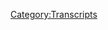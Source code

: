 {{Transcript
    | title         = [[No One Is Mad At The Crew]]
    | caption       = [https://knowledgefight.libsyn.com/no-one-is-mad-at-the-crew Listen to this episode on Libsyn]
    | episodeNumber = [[No One Is Mad At The Crew|S010]]
    | length        = 00:21:03
}}

{{MessageBox
    | header     = Warning: Bot Generated Content
    | text       = This transcript was automatically generated by transcription software and likely contains many mistakes and misattributions. Please check the audio for definitive quotes, attribution, and context.
    | image      = N3yvass4myg91.webp
    | imagewidth = 50px
    | id         = warning
}}

{{TranscriptBlock
    | name      = Unknown Speaker
    | timestamp = 00:00:00.000
    | text      = N-N-N-N-N-N-N-Knowledge Fight
}}

{{TranscriptBlock
    | name      = Unknown Speaker
    | timestamp = 00:00:12.880
    | text      = Dan and Jordan, I am sweating.
}}

{{TranscriptBlock
    | name      = Unknown Speaker
    | timestamp = 00:00:19.600
    | text      = Knowledgefight.com, it's time to pray.
}}

{{TranscriptBlock
    | name      = Unknown Speaker
    | timestamp = 00:00:21.399
    | text      = I have great respect for knowledgefight, knowledgefight.
}}

{{TranscriptBlock
    | name      = Unknown Speaker
    | timestamp = 00:00:25.160
    | text      = I'm sick of them posing as if they're the good guys, saying we are the bad guys.
}}

{{TranscriptBlock
    | name      = Unknown Speaker
    | timestamp = 00:00:29.320
    | text      = Knowledgefight.
}}

{{TranscriptBlock
    | name      = Unknown Speaker
    | timestamp = 00:00:30.320
    | text      = Dan and Jordan, knowledgefight.
}}

{{TranscriptBlock
    | name      = Unknown Speaker
    | timestamp = 00:00:31.320
    | text      = Riddle her, riddle her, riddle her.
}}

{{TranscriptBlock
    | name      = Unknown Speaker
    | timestamp = 00:00:33.119
    | text      = Need, need, need money.
}}

{{TranscriptBlock
    | name      = Unknown Speaker
    | timestamp = 00:00:35.119
    | text      = Riddle her, riddle her, riddle her.
}}

{{TranscriptBlock
    | name      = Unknown Speaker
    | timestamp = 00:00:39.119
    | text      = Andy and Shandless, Andy and Shandless.
}}

{{TranscriptBlock
    | name      = Unknown Speaker
    | timestamp = 00:00:42.820
    | text      = Stop it.
}}

{{TranscriptBlock
    | name      = Unknown Speaker
    | timestamp = 00:00:44.060
    | text      = Andy and Shandless.
}}

{{TranscriptBlock
    | name      = Unknown Speaker
    | timestamp = 00:00:45.759
    | text      = It's time to pray.
}}

{{TranscriptBlock
    | name      = Unknown Speaker
    | timestamp = 00:00:47.100
    | text      = Andy and Shandless, you're on the air.
}}

{{TranscriptBlock
    | name      = Unknown Speaker
    | timestamp = 00:00:48.079
    | text      = Thanks for holding.
}}

{{TranscriptBlock
    | name      = Unknown Speaker
    | timestamp = 00:00:49.079
    | text      = Hello Alex, I'm a first time caller.
}}

{{TranscriptBlock
    | name      = Unknown Speaker
    | timestamp = 00:00:50.079
    | text      = I'm a huge fan.
}}

{{TranscriptBlock
    | name      = Unknown Speaker
    | timestamp = 00:00:51.079
    | text      = I love your world.
}}

{{TranscriptBlock
    | name      = Unknown Speaker
    | timestamp = 00:00:52.280
    | text      = Knowledgefight.
}}

{{TranscriptBlock
    | name      = Unknown Speaker
    | timestamp = 00:00:53.280
    | text      = N-N-N-N-N-Knowledge Fight.com.
}}

{{TranscriptBlock
    | name      = Unknown Speaker
    | timestamp = 00:00:54.280
    | text      = Knowledgefight.com, I love you.
}}

{{TranscriptBlock
    | name      = Unknown Speaker
    | timestamp = 00:00:59.479
    | text      = Hey, everybody.
}}

{{TranscriptBlock
    | name      = Unknown Speaker
    | timestamp = 00:01:00.200
    | text      = Welcome back to a little intercontinental sneaky,
}}

{{TranscriptBlock
    | name      = Unknown Speaker
    | timestamp = 00:01:06.239
    | text      = sneakiest snakes of all, perhaps.
}}

{{TranscriptBlock
    | name      = Unknown Speaker
    | timestamp = 00:01:09.680
    | text      = I forgot how to say snake in French.
}}

{{TranscriptBlock
    | name      = Unknown Speaker
    | timestamp = 00:01:12.519
    | text      = My French is a bit rusty.
}}

{{TranscriptBlock
    | name      = Unknown Speaker
    | timestamp = 00:01:14.079
    | text      = Have you picked up a snake, a loose snake?
}}

{{TranscriptBlock
    | name      = Unknown Speaker
    | timestamp = 00:01:17.959
    | text      = No, and every time, that's my favorite part of being here.
}}

{{TranscriptBlock
    | name      = Unknown Speaker
    | timestamp = 00:01:21.079
    | text      = Every time, because my partner, she grew up in Canada
}}

{{TranscriptBlock
    | name      = Unknown Speaker
    | timestamp = 00:01:26.079
    | text      = and learned French through Quebec.
}}

{{TranscriptBlock
    | name      = Unknown Speaker
    | timestamp = 00:01:29.959
    | text      = Every time she's tried to even come close
}}

{{TranscriptBlock
    | name      = Unknown Speaker
    | timestamp = 00:01:32.400
    | text      = to saying a French word, they just immediately go like,
}}

{{TranscriptBlock
    | name      = Unknown Speaker
    | timestamp = 00:01:36.200
    | text      = English, OK.
}}

{{TranscriptBlock
    | name      = Unknown Speaker
    | timestamp = 00:01:37.959
    | text      = So they don't even, they cut you off before you even
}}

{{TranscriptBlock
    | name      = Unknown Speaker
    | timestamp = 00:01:41.040
    | text      = come close to being like, bonjour.
}}

{{TranscriptBlock
    | name      = Unknown Speaker
    | timestamp = 00:01:43.760
    | text      = They're like, nah, nah, nah, nah, get the fuck out of here.
}}

{{TranscriptBlock
    | name      = Unknown Speaker
    | timestamp = 00:01:45.959
    | text      = Yeah, yeah, yeah.
}}

{{TranscriptBlock
    | name      = Unknown Speaker
    | timestamp = 00:01:47.319
    | text      = Don't fuck up my language.
}}

{{TranscriptBlock
    | name      = Unknown Speaker
    | timestamp = 00:01:48.359
    | text      = They have a fair amount of disdain for people who
}}

{{TranscriptBlock
    | name      = Unknown Speaker
    | timestamp = 00:01:51.239
    | text      = try to speak French, which I think
}}

{{TranscriptBlock
    | name      = Unknown Speaker
    | timestamp = 00:01:53.040
    | text      = is the opposite of what I've heard of in Canada,
}}

{{TranscriptBlock
    | name      = Unknown Speaker
    | timestamp = 00:01:57.079
    | text      = where they have disdain if you don't try.
}}

{{TranscriptBlock
    | name      = Unknown Speaker
    | timestamp = 00:02:00.319
    | text      = Give it a shot.
}}

{{TranscriptBlock
    | name      = Unknown Speaker
    | timestamp = 00:02:01.359
    | text      = Yeah.
}}

{{TranscriptBlock
    | name      = Unknown Speaker
    | timestamp = 00:02:02.359
    | text      = So anyway, I'm Dan.
}}

{{TranscriptBlock
    | name      = Unknown Speaker
    | timestamp = 00:02:04.760
    | text      = I'm Jordan.
}}

{{TranscriptBlock
    | name      = Unknown Speaker
    | timestamp = 00:02:05.879
    | text      = We are recording this over Zoom.
}}

{{TranscriptBlock
    | name      = Unknown Speaker
    | timestamp = 00:02:08.240
    | text      = I am in Chicago.
}}

{{TranscriptBlock
    | name      = Unknown Speaker
    | timestamp = 00:02:09.360
    | text      = You are in Paris, France.
}}

{{TranscriptBlock
    | name      = Unknown Speaker
    | timestamp = 00:02:11.400
    | text      = I am in the nicest bathroom in Paris, France
}}

{{TranscriptBlock
    | name      = Unknown Speaker
    | timestamp = 00:02:15.000
    | text      = that I could find.
}}

{{TranscriptBlock
    | name      = Unknown Speaker
    | timestamp = 00:02:15.840
    | text      = The lighting looks terrible in that bathroom, I will say.
}}

{{TranscriptBlock
    | name      = Unknown Speaker
    | timestamp = 00:02:19.840
    | text      = Well, I could turn it on, but it's about 6 o'clock here.
}}

{{TranscriptBlock
    | name      = Unknown Speaker
    | timestamp = 00:02:23.520
    | text      = So about 30 feet away, somebody is asleep.
}}

{{TranscriptBlock
    | name      = Unknown Speaker
    | timestamp = 00:02:27.960
    | text      = Fair enough.
}}

{{TranscriptBlock
    | name      = Unknown Speaker
    | timestamp = 00:02:28.639
    | text      = It is a, I don't want to get too,
}}

{{TranscriptBlock
    | name      = Unknown Speaker
    | timestamp = 00:02:32.439
    | text      = this is going to sound incredibly depressing,
}}

{{TranscriptBlock
    | name      = Unknown Speaker
    | timestamp = 00:02:34.360
    | text      = but it's like about midnight on Christmas for me.
}}

{{TranscriptBlock
    | name      = Unknown Speaker
    | timestamp = 00:02:38.360
    | text      = It's the day after Christmas at 6 in the morning for you.
}}

{{TranscriptBlock
    | name      = Unknown Speaker
    | timestamp = 00:02:41.599
    | text      = And here we are.
}}

{{TranscriptBlock
    | name      = Unknown Speaker
    | timestamp = 00:02:42.879
    | text      = And here we are, yeah.
}}

{{TranscriptBlock
    | name      = Unknown Speaker
    | timestamp = 00:02:45.039
    | text      = Like totally normal people who do totally normal things.
}}

{{TranscriptBlock
    | name      = Unknown Speaker
    | timestamp = 00:02:47.879
    | text      = God damn it.
}}

{{TranscriptBlock
    | name      = Unknown Speaker
    | timestamp = 00:02:49.639
    | text      = More gradifications.
}}

{{TranscriptBlock
    | name      = Unknown Speaker
    | timestamp = 00:02:50.680
    | text      = Yeah, yeah, super good at it.
}}

{{TranscriptBlock
    | name      = Unknown Speaker
    | timestamp = 00:02:52.479
    | text      = Well, see, here's the thing.
}}

{{TranscriptBlock
    | name      = Unknown Speaker
    | timestamp = 00:02:53.479
    | text      = You left, and then everything happened.
}}

{{TranscriptBlock
    | name      = Unknown Speaker
    | timestamp = 00:02:55.840
    | text      = I know.
}}

{{TranscriptBlock
    | name      = Unknown Speaker
    | timestamp = 00:02:58.199
    | text      = It was like, hey, it's just going to be a week.
}}

{{TranscriptBlock
    | name      = Unknown Speaker
    | timestamp = 00:03:00.240
    | text      = Jordan will be back, no big deal.
}}

{{TranscriptBlock
    | name      = Unknown Speaker
    | timestamp = 00:03:02.639
    | text      = Alex sues the government.
}}

{{TranscriptBlock
    | name      = Unknown Speaker
    | timestamp = 00:03:05.599
    | text      = It was over Christmas.
}}

{{TranscriptBlock
    | name      = Unknown Speaker
    | timestamp = 00:03:07.039
    | text      = Yeah, he turns on Trump, decides
}}

{{TranscriptBlock
    | name      = Unknown Speaker
    | timestamp = 00:03:10.719
    | text      = he has to deal with Trump saying that he got the booster
}}

{{TranscriptBlock
    | name      = Unknown Speaker
    | timestamp = 00:03:13.000
    | text      = and it's great.
}}

{{TranscriptBlock
    | name      = Unknown Speaker
    | timestamp = 00:03:13.800
    | text      = It's kind of amazing.
}}

{{TranscriptBlock
    | name      = Unknown Speaker
    | timestamp = 00:03:15.479
    | text      = It is kind of amazing that we have
}}

{{TranscriptBlock
    | name      = Unknown Speaker
    | timestamp = 00:03:18.240
    | text      = spent two months in the present in almost a holding pattern.
}}

{{TranscriptBlock
    | name      = Unknown Speaker
    | timestamp = 00:03:22.800
    | text      = Very much.
}}

{{TranscriptBlock
    | name      = Unknown Speaker
    | timestamp = 00:03:23.560
    | text      = Just COVID, COVID, blah, blah, blah, blah.
}}

{{TranscriptBlock
    | name      = Unknown Speaker
    | timestamp = 00:03:26.680
    | text      = And then the moment I'm gone, fireworks.
}}

{{TranscriptBlock
    | name      = Unknown Speaker
    | timestamp = 00:03:30.120
    | text      = Yeah, whenever it's possible to cover the present, it sucks.
}}

{{TranscriptBlock
    | name      = Unknown Speaker
    | timestamp = 00:03:36.280
    | text      = And then as soon as it's not possible,
}}

{{TranscriptBlock
    | name      = Unknown Speaker
    | timestamp = 00:03:40.280
    | text      = I'm listening to some of it.
}}

{{TranscriptBlock
    | name      = Unknown Speaker
    | timestamp = 00:03:42.000
    | text      = I'm getting it ready for whenever we can record again.
}}

{{TranscriptBlock
    | name      = Unknown Speaker
    | timestamp = 00:03:44.319
    | text      = And it's fucking sweet.
}}

{{TranscriptBlock
    | name      = Unknown Speaker
    | timestamp = 00:03:46.800
    | text      = Some of it is real fun.
}}

{{TranscriptBlock
    | name      = Unknown Speaker
    | timestamp = 00:03:49.439
    | text      = There's some real schadenfreude.
}}

{{TranscriptBlock
    | name      = Unknown Speaker
    | timestamp = 00:03:52.080
    | text      = We'll get in there.
}}

{{TranscriptBlock
    | name      = Unknown Speaker
    | timestamp = 00:03:53.120
    | text      = Yeah, so that'll be fun.
}}

{{TranscriptBlock
    | name      = Unknown Speaker
    | timestamp = 00:03:54.280
    | text      = But that actually kind of brings up
}}

{{TranscriptBlock
    | name      = Unknown Speaker
    | timestamp = 00:03:55.800
    | text      = why we're doing this little Zoom thing.
}}

{{TranscriptBlock
    | name      = Unknown Speaker
    | timestamp = 00:03:57.439
    | text      = And that is because who knows when you're
}}

{{TranscriptBlock
    | name      = Unknown Speaker
    | timestamp = 00:03:59.639
    | text      = going to be back, honestly?
}}

{{TranscriptBlock
    | name      = Unknown Speaker
    | timestamp = 00:04:01.800
    | text      = Given the state of the world and international travel,
}}

{{TranscriptBlock
    | name      = Unknown Speaker
    | timestamp = 00:04:04.439
    | text      = we'd hoped that Wednesday you'd be back in time for us
}}

{{TranscriptBlock
    | name      = Unknown Speaker
    | timestamp = 00:04:07.240
    | text      = to have an episode for Wednesday.
}}

{{TranscriptBlock
    | name      = Unknown Speaker
    | timestamp = 00:04:08.840
    | text      = But that probably isn't going to be the case.
}}

{{TranscriptBlock
    | name      = Unknown Speaker
    | timestamp = 00:04:11.360
    | text      = Doubtful, very doubtful.
}}

{{TranscriptBlock
    | name      = Unknown Speaker
    | timestamp = 00:04:13.360
    | text      = We're looking probably at Friday.
}}

{{TranscriptBlock
    | name      = Unknown Speaker
    | timestamp = 00:04:15.680
    | text      = And we can't leave people with a whole week till Friday.
}}

{{TranscriptBlock
    | name      = Unknown Speaker
    | timestamp = 00:04:19.759
    | text      = We've got to come in with a little something.
}}

{{TranscriptBlock
    | name      = Unknown Speaker
    | timestamp = 00:04:22.240
    | text      = Yeah, it'd be crazy to leave people with only, what,
}}

{{TranscriptBlock
    | name      = Unknown Speaker
    | timestamp = 00:04:25.399
    | text      = one episode when we promised them zero?
}}

{{TranscriptBlock
    | name      = Unknown Speaker
    | timestamp = 00:04:28.240
    | text      = Right, right.
}}

{{TranscriptBlock
    | name      = Unknown Speaker
    | timestamp = 00:04:29.959
    | text      = It's just not our style.
}}

{{TranscriptBlock
    | name      = Unknown Speaker
    | timestamp = 00:04:31.759
    | text      = No, no, no.
}}

{{TranscriptBlock
    | name      = Unknown Speaker
    | timestamp = 00:04:32.600
    | text      = If we promise you zero, you're getting two episodes.
}}

{{TranscriptBlock
    | name      = Unknown Speaker
    | timestamp = 00:04:35.000
    | text      = Yeah, so I guess before we get into something
}}

{{TranscriptBlock
    | name      = Unknown Speaker
    | timestamp = 00:04:38.480
    | text      = that I have prepared for fun, do you have a bright spot?
}}

{{TranscriptBlock
    | name      = Unknown Speaker
    | timestamp = 00:04:43.360
    | text      = Oh, I do have a bright spot.
}}

{{TranscriptBlock
    | name      = Unknown Speaker
    | timestamp = 00:04:45.720
    | text      = It is being in France.
}}

{{TranscriptBlock
    | name      = Unknown Speaker
    | timestamp = 00:04:47.720
    | text      = Le spot du Soleil.
}}

{{TranscriptBlock
    | name      = Unknown Speaker
    | timestamp = 00:04:50.519
    | text      = Nice.
}}

{{TranscriptBlock
    | name      = Unknown Speaker
    | timestamp = 00:04:51.439
    | text      = Isn't that sunspot?
}}

{{TranscriptBlock
    | name      = Unknown Speaker
    | timestamp = 00:04:52.639
    | text      = Yep.
}}

{{TranscriptBlock
    | name      = Unknown Speaker
    | timestamp = 00:04:54.439
    | text      = It's as close as I can tell.
}}

{{TranscriptBlock
    | name      = Unknown Speaker
    | timestamp = 00:04:57.680
    | text      = Le spot du brilliance.
}}

{{TranscriptBlock
    | name      = Unknown Speaker
    | timestamp = 00:05:00.319
    | text      = No, it's fantastic.
}}

{{TranscriptBlock
    | name      = Unknown Speaker
    | timestamp = 00:05:02.120
    | text      = Everybody in this place is amazing.
}}

{{TranscriptBlock
    | name      = Unknown Speaker
    | timestamp = 00:05:05.439
    | text      = It really is.
}}

{{TranscriptBlock
    | name      = Unknown Speaker
    | timestamp = 00:05:06.120
    | text      = Paris is crazy.
}}

{{TranscriptBlock
    | name      = Unknown Speaker
    | timestamp = 00:05:07.319
    | text      = Incredible.
}}

{{TranscriptBlock
    | name      = Unknown Speaker
    | timestamp = 00:05:09.240
    | text      = I love it here.
}}

{{TranscriptBlock
    | name      = Unknown Speaker
    | timestamp = 00:05:10.360
    | text      = Have you gotten out to the countryside at all?
}}

{{TranscriptBlock
    | name      = Unknown Speaker
    | timestamp = 00:05:13.079
    | text      = No, you literally cannot do that.
}}

{{TranscriptBlock
    | name      = Unknown Speaker
    | timestamp = 00:05:16.759
    | text      = You cannot leave Paris and re-enter it without
}}

{{TranscriptBlock
    | name      = Unknown Speaker
    | timestamp = 00:05:20.959
    | text      = quarantining for like 10 days.
}}

{{TranscriptBlock
    | name      = Unknown Speaker
    | timestamp = 00:05:22.360
    | text      = So it's like, that's made me feel safer than otherwise.
}}

{{TranscriptBlock
    | name      = Unknown Speaker
    | timestamp = 00:05:26.399
    | text      = Sure.
}}

{{TranscriptBlock
    | name      = Unknown Speaker
    | timestamp = 00:05:27.439
    | text      = The countryside is gorgeous, but maybe not that gorgeous.
}}

{{TranscriptBlock
    | name      = Unknown Speaker
    | timestamp = 00:05:31.240
    | text      = Not worth it.
}}

{{TranscriptBlock
    | name      = Unknown Speaker
    | timestamp = 00:05:32.279
    | text      = You don't need it that bad.
}}

{{TranscriptBlock
    | name      = Unknown Speaker
    | timestamp = 00:05:35.480
    | text      = I'm an indoor kid anyways.
}}

{{TranscriptBlock
    | name      = Unknown Speaker
    | timestamp = 00:05:36.759
    | text      = I like cities, man.
}}

{{TranscriptBlock
    | name      = Unknown Speaker
    | timestamp = 00:05:37.720
    | text      = This is a good city.
}}

{{TranscriptBlock
    | name      = Unknown Speaker
    | timestamp = 00:05:39.319
    | text      = This is the first city I've been to outside of, let's see,
}}

{{TranscriptBlock
    | name      = Unknown Speaker
    | timestamp = 00:05:46.279
    | text      = San Francisco felt like a city.
}}

{{TranscriptBlock
    | name      = Unknown Speaker
    | timestamp = 00:05:49.920
    | text      = And then a lot of other places have.
}}

{{TranscriptBlock
    | name      = Unknown Speaker
    | timestamp = 00:05:51.560
    | text      = And Paris feels like a city.
}}

{{TranscriptBlock
    | name      = Unknown Speaker
    | timestamp = 00:05:53.399
    | text      = Yeah, I love it.
}}

{{TranscriptBlock
    | name      = Unknown Speaker
    | timestamp = 00:05:54.560
    | text      = Are you taking in any outdoor cafes?
}}

{{TranscriptBlock
    | name      = Unknown Speaker
    | timestamp = 00:05:57.800
    | text      = Oh, yeah.
}}

{{TranscriptBlock
    | name      = Unknown Speaker
    | timestamp = 00:05:58.639
    | text      = Check out that scene.
}}

{{TranscriptBlock
    | name      = Unknown Speaker
    | timestamp = 00:06:00.360
    | text      = Every outdoor cafe, you can't avoid it.
}}

{{TranscriptBlock
    | name      = Unknown Speaker
    | timestamp = 00:06:03.800
    | text      = I did not believe there would be this much bread.
}}

{{TranscriptBlock
    | name      = Unknown Speaker
    | timestamp = 00:06:07.560
    | text      = I knew there was going to be a lot of bread.
}}

{{TranscriptBlock
    | name      = Unknown Speaker
    | timestamp = 00:06:09.319
    | text      = Depends.
}}

{{TranscriptBlock
    | name      = Unknown Speaker
    | timestamp = 00:06:10.079
    | text      = There's going to be a lot of bread.
}}

{{TranscriptBlock
    | name      = Unknown Speaker
    | timestamp = 00:06:11.319
    | text      = Oh, it's three million, the pan.
}}

{{TranscriptBlock
    | name      = Unknown Speaker
    | timestamp = 00:06:13.879
    | text      = Frankly, they're famous for it.
}}

{{TranscriptBlock
    | name      = Unknown Speaker
    | timestamp = 00:06:15.120
    | text      = Le baguette, le croissant.
}}

{{TranscriptBlock
    | name      = Unknown Speaker
    | timestamp = 00:06:18.360
    | text      = God damn, man.
}}

{{TranscriptBlock
    | name      = Unknown Speaker
    | timestamp = 00:06:19.639
    | text      = All of these breads, they're there.
}}

{{TranscriptBlock
    | name      = Unknown Speaker
    | timestamp = 00:06:23.240
    | text      = Walking down the street, people are hitting me
}}

{{TranscriptBlock
    | name      = Unknown Speaker
    | timestamp = 00:06:25.000
    | text      = in the streets with it.
}}

{{TranscriptBlock
    | name      = Unknown Speaker
    | timestamp = 00:06:25.920
    | text      = You get a croissant du bois, the butter croissant.
}}

{{TranscriptBlock
    | name      = Unknown Speaker
    | timestamp = 00:06:29.360
    | text      = Oh, no, you want to chocolat del pan.
}}

{{TranscriptBlock
    | name      = Unknown Speaker
    | timestamp = 00:06:31.560
    | text      = Oh, so good.
}}

{{TranscriptBlock
    | name      = Unknown Speaker
    | timestamp = 00:06:32.720
    | text      = Yeah.
}}

{{TranscriptBlock
    | name      = Unknown Speaker
    | timestamp = 00:06:33.120
    | text      = I can't think of any more French words.
}}

{{TranscriptBlock
    | name      = Unknown Speaker
    | timestamp = 00:06:34.839
    | text      = We'll get more in-depth on your trip when you get back,
}}

{{TranscriptBlock
    | name      = Unknown Speaker
    | timestamp = 00:06:38.680
    | text      = and we'll be able to decompress and everything.
}}

{{TranscriptBlock
    | name      = Unknown Speaker
    | timestamp = 00:06:40.800
    | text      = I have an actual bright spot, and that is some presents
}}

{{TranscriptBlock
    | name      = Unknown Speaker
    | timestamp = 00:06:44.680
    | text      = that folks have sent.
}}

{{TranscriptBlock
    | name      = Unknown Speaker
    | timestamp = 00:06:46.000
    | text      = But I want to wait until you're here to actually give shout outs
}}

{{TranscriptBlock
    | name      = Unknown Speaker
    | timestamp = 00:06:50.519
    | text      = to them.
}}

{{TranscriptBlock
    | name      = Unknown Speaker
    | timestamp = 00:06:51.040
    | text      = But just preemptively, thank you to those folks,
}}

{{TranscriptBlock
    | name      = Unknown Speaker
    | timestamp = 00:06:53.399
    | text      = and we'll zip up the mailbag whenever you're back.
}}

{{TranscriptBlock
    | name      = Unknown Speaker
    | timestamp = 00:06:57.839
    | text      = But my other bright spot is that with you out of town,
}}

{{TranscriptBlock
    | name      = Unknown Speaker
    | timestamp = 00:07:00.800
    | text      = a little bit of a lighter workload.
}}

{{TranscriptBlock
    | name      = Unknown Speaker
    | timestamp = 00:07:02.839
    | text      = So I took the time to finally do something
}}

{{TranscriptBlock
    | name      = Unknown Speaker
    | timestamp = 00:07:04.560
    | text      = I've been meaning to for a while.
}}

{{TranscriptBlock
    | name      = Unknown Speaker
    | timestamp = 00:07:06.079
    | text      = And that is I went and I got an eye exam,
}}

{{TranscriptBlock
    | name      = Unknown Speaker
    | timestamp = 00:07:08.360
    | text      = and I got some glasses coming.
}}

{{TranscriptBlock
    | name      = Unknown Speaker
    | timestamp = 00:07:11.000
    | text      = So I'm very excited about that.
}}

{{TranscriptBlock
    | name      = Unknown Speaker
    | timestamp = 00:07:12.800
    | text      = Yep.
}}

{{TranscriptBlock
    | name      = Unknown Speaker
    | timestamp = 00:07:13.519
    | text      = I've been putting it off a bit.
}}

{{TranscriptBlock
    | name      = Unknown Speaker
    | timestamp = 00:07:14.800
    | text      = All the time glasses or readers?
}}

{{TranscriptBlock
    | name      = Unknown Speaker
    | timestamp = 00:07:16.519
    | text      = What's up?
}}

{{TranscriptBlock
    | name      = Unknown Speaker
    | timestamp = 00:07:17.639
    | text      = All the time glasses?
}}

{{TranscriptBlock
    | name      = Unknown Speaker
    | timestamp = 00:07:19.319
    | text      = Yeah, yeah, all the time glasses.
}}

{{TranscriptBlock
    | name      = Unknown Speaker
    | timestamp = 00:07:21.959
    | text      = Gotcha.
}}

{{TranscriptBlock
    | name      = Unknown Speaker
    | timestamp = 00:07:22.600
    | text      = I think, I mean, look, I sit here at the screens
}}

{{TranscriptBlock
    | name      = Unknown Speaker
    | timestamp = 00:07:26.879
    | text      = a lot of the time, and I don't know.
}}

{{TranscriptBlock
    | name      = Unknown Speaker
    | timestamp = 00:07:30.319
    | text      = I'm just going to wear the glasses.
}}

{{TranscriptBlock
    | name      = Unknown Speaker
    | timestamp = 00:07:32.160
    | text      = Look, I'm looking forward to it.
}}

{{TranscriptBlock
    | name      = Unknown Speaker
    | timestamp = 00:07:33.959
    | text      = Yeah, I noticed a little bit of a diminishing in my eyesight
}}

{{TranscriptBlock
    | name      = Unknown Speaker
    | timestamp = 00:07:37.959
    | text      = over the last couple of years.
}}

{{TranscriptBlock
    | name      = Unknown Speaker
    | timestamp = 00:07:39.920
    | text      = And it's better to be proactive on that than not.
}}

{{TranscriptBlock
    | name      = Unknown Speaker
    | timestamp = 00:07:43.879
    | text      = Absolutely.
}}

{{TranscriptBlock
    | name      = Unknown Speaker
    | timestamp = 00:07:44.720
    | text      = And I'm excited to really work on this professor look.
}}

{{TranscriptBlock
    | name      = Unknown Speaker
    | timestamp = 00:07:48.959
    | text      = Like the look is going to, it's starting
}}

{{TranscriptBlock
    | name      = Unknown Speaker
    | timestamp = 00:07:50.720
    | text      = to come together a little bit.
}}

{{TranscriptBlock
    | name      = Unknown Speaker
    | timestamp = 00:07:52.480
    | text      = So no, I'm telling you, when we do all,
}}

{{TranscriptBlock
    | name      = Unknown Speaker
    | timestamp = 00:07:55.199
    | text      = you know how we do all of our live appearances,
}}

{{TranscriptBlock
    | name      = Unknown Speaker
    | timestamp = 00:07:57.639
    | text      = when we do those, it's going to make
}}

{{TranscriptBlock
    | name      = Unknown Speaker
    | timestamp = 00:07:59.079
    | text      = me feel so much more comfortable if we're
}}

{{TranscriptBlock
    | name      = Unknown Speaker
    | timestamp = 00:08:01.199
    | text      = both wearing glasses.
}}

{{TranscriptBlock
    | name      = Unknown Speaker
    | timestamp = 00:08:02.720
    | text      = Sure, all of those live appearances we do.
}}

{{TranscriptBlock
    | name      = Unknown Speaker
    | timestamp = 00:08:06.160
    | text      = We can't stop doing live appearances, honestly.
}}

{{TranscriptBlock
    | name      = Unknown Speaker
    | timestamp = 00:08:08.959
    | text      = We've done two or three ever.
}}

{{TranscriptBlock
    | name      = Unknown Speaker
    | timestamp = 00:08:13.879
    | text      = So Jordan, here's the deal.
}}

{{TranscriptBlock
    | name      = Unknown Speaker
    | timestamp = 00:08:16.759
    | text      = In your absence, I've been trying
}}

{{TranscriptBlock
    | name      = Unknown Speaker
    | timestamp = 00:08:18.839
    | text      = to get a bit of stuff done.
}}

{{TranscriptBlock
    | name      = Unknown Speaker
    | timestamp = 00:08:20.079
    | text      = And so like I've been hitting some bases,
}}

{{TranscriptBlock
    | name      = Unknown Speaker
    | timestamp = 00:08:22.319
    | text      = like Reset Wars, obviously.
}}

{{TranscriptBlock
    | name      = Unknown Speaker
    | timestamp = 00:08:24.240
    | text      = I've been going through the Reset Wars stuff.
}}

{{TranscriptBlock
    | name      = Unknown Speaker
    | timestamp = 00:08:26.800
    | text      = But also I've been digging into some of the old files
}}

{{TranscriptBlock
    | name      = Unknown Speaker
    | timestamp = 00:08:30.839
    | text      = that I've found on various real player things on websites
}}

{{TranscriptBlock
    | name      = Unknown Speaker
    | timestamp = 00:08:36.279
    | text      = that are long gone.
}}

{{TranscriptBlock
    | name      = Unknown Speaker
    | timestamp = 00:08:37.799
    | text      = Sure, cold case files.
}}

{{TranscriptBlock
    | name      = Unknown Speaker
    | timestamp = 00:08:39.799
    | text      = You can still find the little audio files.
}}

{{TranscriptBlock
    | name      = Unknown Speaker
    | timestamp = 00:08:44.000
    | text      = So today, what I've got for you is a couple of clips
}}

{{TranscriptBlock
    | name      = Unknown Speaker
    | timestamp = 00:08:47.639
    | text      = from Alex's show on June 30, 1998 that I think are so funny.
}}

{{TranscriptBlock
    | name      = Unknown Speaker
    | timestamp = 00:08:56.360
    | text      = So at this point, Alex's show is called Exposing Corruption.
}}

{{TranscriptBlock
    | name      = Unknown Speaker
    | timestamp = 00:09:00.759
    | text      = Really?
}}

{{TranscriptBlock
    | name      = Unknown Speaker
    | timestamp = 00:09:02.440
    | text      = Yes.
}}

{{TranscriptBlock
    | name      = Unknown Speaker
    | timestamp = 00:09:05.000
    | text      = He also is part of another show in Austin
}}

{{TranscriptBlock
    | name      = Unknown Speaker
    | timestamp = 00:09:07.759
    | text      = called The Freedom Report.
}}

{{TranscriptBlock
    | name      = Unknown Speaker
    | timestamp = 00:09:09.159
    | text      = But that's not every day of the week.
}}

{{TranscriptBlock
    | name      = Unknown Speaker
    | timestamp = 00:09:11.679
    | text      = I think this is just a weekly show at this point.
}}

{{TranscriptBlock
    | name      = Unknown Speaker
    | timestamp = 00:09:13.639
    | text      = But anyway, he takes calls sometimes.
}}

{{TranscriptBlock
    | name      = Unknown Speaker
    | timestamp = 00:09:16.440
    | text      = And so that's what we're going to listen to today.
}}

{{TranscriptBlock
    | name      = Unknown Speaker
    | timestamp = 00:09:18.519
    | text      = We're going to listen to a guy who's
}}

{{TranscriptBlock
    | name      = Unknown Speaker
    | timestamp = 00:09:20.720
    | text      = calling in and wanting to talk to Alex about like, hey, man,
}}

{{TranscriptBlock
    | name      = Unknown Speaker
    | timestamp = 00:09:25.039
    | text      = what are you doing?
}}

{{TranscriptBlock
    | name      = Unknown Speaker
    | timestamp = 00:09:26.440
    | text      = Are you serious?
}}

{{TranscriptBlock
    | name      = Unknown Speaker
    | timestamp = 00:09:28.480
    | text      = And so this is where we will start with this caller.
}}

{{TranscriptBlock
    | name      = Unknown Speaker
    | timestamp = 00:09:31.240
    | text      = I'm a very passive person.
}}

{{TranscriptBlock
    | name      = Unknown Speaker
    | timestamp = 00:09:33.039
    | text      = I watch you practically every week, Alex.
}}

{{TranscriptBlock
    | name      = Unknown Speaker
    | timestamp = 00:09:35.559
    | text      = I got to admit, a lot of you is entertainment as far
}}

{{TranscriptBlock
    | name      = Unknown Speaker
    | timestamp = 00:09:38.360
    | text      = as the reason why I watch you.
}}

{{TranscriptBlock
    | name      = Unknown Speaker
    | timestamp = 00:09:40.639
    | text      = But I mean, I think you've got a lot of good things to say.
}}

{{TranscriptBlock
    | name      = Unknown Speaker
    | timestamp = 00:09:43.399
    | text      = On the other hand, I'm one of those people that go, OK,
}}

{{TranscriptBlock
    | name      = Unknown Speaker
    | timestamp = 00:09:47.000
    | text      = settle down.
}}

{{TranscriptBlock
    | name      = Unknown Speaker
    | timestamp = 00:09:47.639
    | text      = Everything's going to be cool.
}}

{{TranscriptBlock
    | name      = Unknown Speaker
    | timestamp = 00:09:48.879
    | text      = I think everything's, you know.
}}

{{TranscriptBlock
    | name      = Unknown Speaker
    | timestamp = 00:09:50.519
    | text      = Really?
}}

{{TranscriptBlock
    | name      = Unknown Speaker
    | timestamp = 00:09:51.039
    | text      = I think there's.
}}

{{TranscriptBlock
    | name      = Unknown Speaker
    | timestamp = 00:09:52.000
    | text      = What are you going to do?
}}

{{TranscriptBlock
    | name      = Unknown Speaker
    | timestamp = 00:09:53.000
    | text      = Do you have any elderly people that live around you?
}}

{{TranscriptBlock
    | name      = Unknown Speaker
    | timestamp = 00:09:55.120
    | text      = Uh, my, you know, neighborhood just recently, my, my,
}}

{{TranscriptBlock
    | name      = Unknown Speaker
    | timestamp = 00:10:01.240
    | text      = my grandparents, not the ones that not my father's parents,
}}

{{TranscriptBlock
    | name      = Unknown Speaker
    | timestamp = 00:10:04.799
    | text      = but my mother's parents live in a humble home
}}

{{TranscriptBlock
    | name      = Unknown Speaker
    | timestamp = 00:10:07.679
    | text      = with a nice backyard.
}}

{{TranscriptBlock
    | name      = Unknown Speaker
    | timestamp = 00:10:09.600
    | text      = And they worked hard their lives.
}}

{{TranscriptBlock
    | name      = Unknown Speaker
    | timestamp = 00:10:11.240
    | text      = And they're not rich.
}}

{{TranscriptBlock
    | name      = Unknown Speaker
    | timestamp = 00:10:12.240
    | text      = Right.
}}

{{TranscriptBlock
    | name      = Unknown Speaker
    | timestamp = 00:10:13.080
    | text      = And the IRS are to steal their house.
}}

{{TranscriptBlock
    | name      = Unknown Speaker
    | timestamp = 00:10:16.639
    | text      = Personally, I haven't seen that type of thing.
}}

{{TranscriptBlock
    | name      = Unknown Speaker
    | timestamp = 00:10:18.759
    | text      = You know, I did a story on Mr. Willis,
}}

{{TranscriptBlock
    | name      = Unknown Speaker
    | timestamp = 00:10:21.840
    | text      = 78 years old World War II veteran, lives in South
}}

{{TranscriptBlock
    | name      = Unknown Speaker
    | timestamp = 00:10:25.279
    | text      = Austin in a humble home.
}}

{{TranscriptBlock
    | name      = Unknown Speaker
    | timestamp = 00:10:26.840
    | text      = I have to stop here.
}}

{{TranscriptBlock
    | name      = Unknown Speaker
    | timestamp = 00:10:28.320
    | text      = Does humble home mean something like,
}}

{{TranscriptBlock
    | name      = Unknown Speaker
    | timestamp = 00:10:31.000
    | text      = is that something really specific
}}

{{TranscriptBlock
    | name      = Unknown Speaker
    | timestamp = 00:10:32.840
    | text      = or is it just like it's not that big of a home?
}}

{{TranscriptBlock
    | name      = Unknown Speaker
    | timestamp = 00:10:35.360
    | text      = I, I think the idea behind humble home
}}

{{TranscriptBlock
    | name      = Unknown Speaker
    | timestamp = 00:10:38.879
    | text      = is the person who lives in it is not embarrassed,
}}

{{TranscriptBlock
    | name      = Unknown Speaker
    | timestamp = 00:10:43.440
    | text      = but also not going to tell people all about it.
}}

{{TranscriptBlock
    | name      = Unknown Speaker
    | timestamp = 00:10:46.159
    | text      = You know what I'm saying?
}}

{{TranscriptBlock
    | name      = Unknown Speaker
    | timestamp = 00:10:47.159
    | text      = It's not like ostentatious.
}}

{{TranscriptBlock
    | name      = Unknown Speaker
    | timestamp = 00:10:48.559
    | text      = It's not.
}}

{{TranscriptBlock
    | name      = Unknown Speaker
    | timestamp = 00:10:49.279
    | text      = Right, right, right.
}}

{{TranscriptBlock
    | name      = Unknown Speaker
    | timestamp = 00:10:50.279
    | text      = There are no minarets.
}}

{{TranscriptBlock
    | name      = Unknown Speaker
    | timestamp = 00:10:51.799
    | text      = Okay. So Alex is grandpa.
}}

{{TranscriptBlock
    | name      = Unknown Speaker
    | timestamp = 00:10:53.600
    | text      = Oh yeah.
}}

{{TranscriptBlock
    | name      = Unknown Speaker
    | timestamp = 00:10:55.000
    | text      = I'm just, I'm just picturing the moment young Alex
}}

{{TranscriptBlock
    | name      = Unknown Speaker
    | timestamp = 00:10:58.320
    | text      = says the IRS tried to steal my parents' homes.
}}

{{TranscriptBlock
    | name      = Unknown Speaker
    | timestamp = 00:11:01.039
    | text      = I am picturing jackbooted thugs breaking it
}}

{{TranscriptBlock
    | name      = Unknown Speaker
    | timestamp = 00:11:05.759
    | text      = in the middle of the night and trying to put like little,
}}

{{TranscriptBlock
    | name      = Unknown Speaker
    | timestamp = 00:11:08.080
    | text      = little suspenders underneath the house to lift it up,
}}

{{TranscriptBlock
    | name      = Unknown Speaker
    | timestamp = 00:11:11.840
    | text      = put it on the truck and get it out of there.
}}

{{TranscriptBlock
    | name      = Unknown Speaker
    | timestamp = 00:11:13.600
    | text      = You know what I'm saying?
}}

{{TranscriptBlock
    | name      = Unknown Speaker
    | timestamp = 00:11:14.440
    | text      = I'm seeing people coming from black helicopters,
}}

{{TranscriptBlock
    | name      = Unknown Speaker
    | timestamp = 00:11:17.200
    | text      = repelling down ropes and attaching the house to the helicopter.
}}

{{TranscriptBlock
    | name      = Unknown Speaker
    | timestamp = 00:11:21.720
    | text      = We'll take it off.
}}

{{TranscriptBlock
    | name      = Unknown Speaker
    | timestamp = 00:11:22.759
    | text      = Yeah.
}}

{{TranscriptBlock
    | name      = Unknown Speaker
    | timestamp = 00:11:23.919
    | text      = Uh, yeah.
}}

{{TranscriptBlock
    | name      = Unknown Speaker
    | timestamp = 00:11:24.759
    | text      = I think it's probably just that they didn't pay their taxes thing.
}}

{{TranscriptBlock
    | name      = Unknown Speaker
    | timestamp = 00:11:28.320
    | text      = Wouldn't make sense.
}}

{{TranscriptBlock
    | name      = Unknown Speaker
    | timestamp = 00:11:29.320
    | text      = Yeah.
}}

{{TranscriptBlock
    | name      = Unknown Speaker
    | timestamp = 00:11:30.320
    | text      = So anyway, Alex's grandparents have befallen this fate
}}

{{TranscriptBlock
    | name      = Unknown Speaker
    | timestamp = 00:11:33.080
    | text      = and also some other guy that Alex knows.
}}

{{TranscriptBlock
    | name      = Unknown Speaker
    | timestamp = 00:11:36.480
    | text      = He's had a stroke.
}}

{{TranscriptBlock
    | name      = Unknown Speaker
    | timestamp = 00:11:38.320
    | text      = Oh, I think that's all part of that.
}}

{{TranscriptBlock
    | name      = Unknown Speaker
    | timestamp = 00:11:40.720
    | text      = Bureaucrats target old people.
}}

{{TranscriptBlock
    | name      = Unknown Speaker
    | timestamp = 00:11:42.799
    | text      = You know, you sit here, they target them
}}

{{TranscriptBlock
    | name      = Unknown Speaker
    | timestamp = 00:11:44.679
    | text      = because a lot of times they can't stand up to themselves
}}

{{TranscriptBlock
    | name      = Unknown Speaker
    | timestamp = 00:11:46.480
    | text      = and they just get sucked dry by the bureaucrats
}}

{{TranscriptBlock
    | name      = Unknown Speaker
    | timestamp = 00:11:48.279
    | text      = because they're getting a little bit old.
}}

{{TranscriptBlock
    | name      = Unknown Speaker
    | timestamp = 00:11:50.120
    | text      = You take Roland Ellingson, another World War II veteran,
}}

{{TranscriptBlock
    | name      = Unknown Speaker
    | timestamp = 00:11:53.440
    | text      = living out there on West 37.
}}

{{TranscriptBlock
    | name      = Unknown Speaker
    | timestamp = 00:11:56.559
    | text      = $2,000 a day fines for three inch grass.
}}

{{TranscriptBlock
    | name      = Unknown Speaker
    | timestamp = 00:11:59.279
    | text      = I showed you the ticket.
}}

{{TranscriptBlock
    | name      = Unknown Speaker
    | timestamp = 00:12:00.240
    | text      = I saw that.
}}

{{TranscriptBlock
    | name      = Unknown Speaker
    | timestamp = 00:12:01.120
    | text      = I saw that.
}}

{{TranscriptBlock
    | name      = Unknown Speaker
    | timestamp = 00:12:01.720
    | text      = Well then what do you want from me?
}}

{{TranscriptBlock
    | name      = Unknown Speaker
    | timestamp = 00:12:03.039
    | text      = Don't you tell me this is entertainment.
}}

{{TranscriptBlock
    | name      = Unknown Speaker
    | timestamp = 00:12:05.039
    | text      = Oh, come on, man.
}}

{{TranscriptBlock
    | name      = Unknown Speaker
    | timestamp = 00:12:06.159
    | text      = Come on.
}}

{{TranscriptBlock
    | name      = Unknown Speaker
    | timestamp = 00:12:06.639
    | text      = Don't you tell me this is entertainment, buddy.
}}

{{TranscriptBlock
    | name      = Unknown Speaker
    | timestamp = 00:12:08.320
    | text      = This is real.
}}

{{TranscriptBlock
    | name      = Unknown Speaker
    | timestamp = 00:12:09.120
    | text      = Alex, I called you up to be, don't, don't, don't do that, man.
}}

{{TranscriptBlock
    | name      = Unknown Speaker
    | timestamp = 00:12:12.279
    | text      = No, I'm sick of it.
}}

{{TranscriptBlock
    | name      = Unknown Speaker
    | timestamp = 00:12:13.200
    | text      = I'm sick of it.
}}

{{TranscriptBlock
    | name      = Unknown Speaker
    | timestamp = 00:12:14.320
    | text      = I'm standing up for the people, damn it.
}}

{{TranscriptBlock
    | name      = Unknown Speaker
    | timestamp = 00:12:16.360
    | text      = Oh, I understand that, man.
}}

{{TranscriptBlock
    | name      = Unknown Speaker
    | timestamp = 00:12:17.559
    | text      = This isn't an act.
}}

{{TranscriptBlock
    | name      = Unknown Speaker
    | timestamp = 00:12:18.600
    | text      = I'm a real person.
}}

{{TranscriptBlock
    | name      = Unknown Speaker
    | timestamp = 00:12:19.639
    | text      = Come on.
}}

{{TranscriptBlock
    | name      = Unknown Speaker
    | timestamp = 00:12:20.159
    | text      = OK, well now I understand.
}}

{{TranscriptBlock
    | name      = Unknown Speaker
    | timestamp = 00:12:21.279
    | text      = There's some civil relations in this country, buddy.
}}

{{TranscriptBlock
    | name      = Unknown Speaker
    | timestamp = 00:12:23.080
    | text      = I haven't had my soul sucked out.
}}

{{TranscriptBlock
    | name      = Unknown Speaker
    | timestamp = 00:12:24.919
    | text      = I think it's wrong that people can't sell their houses because
}}

{{TranscriptBlock
    | name      = Unknown Speaker
    | timestamp = 00:12:27.720
    | text      = of the environmental crap the corporations can
}}

{{TranscriptBlock
    | name      = Unknown Speaker
    | timestamp = 00:12:30.080
    | text      = go around and lobby the politicians to get out of it.
}}

{{TranscriptBlock
    | name      = Unknown Speaker
    | timestamp = 00:12:32.080
    | text      = Alex, man, I did not call you up to this.
}}

{{TranscriptBlock
    | name      = Unknown Speaker
    | timestamp = 00:12:34.519
    | text      = Man, you don't have to get in people's face like this, man.
}}

{{TranscriptBlock
    | name      = Unknown Speaker
    | timestamp = 00:12:37.120
    | text      = I'm the fifth person here.
}}

{{TranscriptBlock
    | name      = Unknown Speaker
    | timestamp = 00:12:38.240
    | text      = I don't want you to kiss my ass.
}}

{{TranscriptBlock
    | name      = Unknown Speaker
    | timestamp = 00:12:39.799
    | text      = I want you to get up and do something.
}}

{{TranscriptBlock
    | name      = Unknown Speaker
    | timestamp = 00:12:41.600
    | text      = I want you to get up and do something.
}}

{{TranscriptBlock
    | name      = Unknown Speaker
    | timestamp = 00:12:43.360
    | text      = And don't you tell me I got a problem because I
}}

{{TranscriptBlock
    | name      = Unknown Speaker
    | timestamp = 00:12:45.320
    | text      = care about this country.
}}

{{TranscriptBlock
    | name      = Unknown Speaker
    | timestamp = 00:12:46.559
    | text      = Alex, I'm all right, man.
}}

{{TranscriptBlock
    | name      = Unknown Speaker
    | timestamp = 00:12:47.960
    | text      = I mean, I, you know, it's all like I can go out and confront
}}

{{TranscriptBlock
    | name      = Unknown Speaker
    | timestamp = 00:12:52.159
    | text      = those IRS people, but I'm afraid to.
}}

{{TranscriptBlock
    | name      = Unknown Speaker
    | timestamp = 00:12:54.440
    | text      = But as I grow stronger, someday I may do what it takes.
}}

{{TranscriptBlock
    | name      = Unknown Speaker
    | timestamp = 00:12:57.519
    | text      = I'm defending this Constitution.
}}

{{TranscriptBlock
    | name      = Unknown Speaker
    | timestamp = 00:12:59.399
    | text      = I'm defending this country.
}}

{{TranscriptBlock
    | name      = Unknown Speaker
    | timestamp = 00:13:00.960
    | text      = Thank you, man.
}}

{{TranscriptBlock
    | name      = Unknown Speaker
    | timestamp = 00:13:01.799
    | text      = You can believe the mass psychology if you want to.
}}

{{TranscriptBlock
    | name      = Unknown Speaker
    | timestamp = 00:13:04.519
    | text      = No, I love this so much because it's like Alex's monologuing
}}

{{TranscriptBlock
    | name      = Unknown Speaker
    | timestamp = 00:13:09.639
    | text      = and his nonsense stuff works so much better when he has
}}

{{TranscriptBlock
    | name      = Unknown Speaker
    | timestamp = 00:13:13.039
    | text      = a cough button and he could just not let people respond.
}}

{{TranscriptBlock
    | name      = Unknown Speaker
    | timestamp = 00:13:15.840
    | text      = This guy's like, come on, man.
}}

{{TranscriptBlock
    | name      = Unknown Speaker
    | timestamp = 00:13:20.879
    | text      = Oh, great.
}}

{{TranscriptBlock
    | name      = Unknown Speaker
    | timestamp = 00:13:21.679
    | text      = The last line there is, Alex, I'm OK, man.
}}

{{TranscriptBlock
    | name      = Unknown Speaker
    | timestamp = 00:13:26.360
    | text      = That's my favorite.
}}

{{TranscriptBlock
    | name      = Unknown Speaker
    | timestamp = 00:13:28.080
    | text      = Alex, Alex, calm it down.
}}

{{TranscriptBlock
    | name      = Unknown Speaker
    | timestamp = 00:13:30.480
    | text      = I'm just trying to tell you that you're screaming too much
}}

{{TranscriptBlock
    | name      = Unknown Speaker
    | timestamp = 00:13:33.639
    | text      = and you're an alarmist.
}}

{{TranscriptBlock
    | name      = Unknown Speaker
    | timestamp = 00:13:35.120
    | text      = What are you talking about?
}}

{{TranscriptBlock
    | name      = Unknown Speaker
    | timestamp = 00:13:37.039
    | text      = Yeah, so unfortunately, the file that I have
}}

{{TranscriptBlock
    | name      = Unknown Speaker
    | timestamp = 00:13:39.720
    | text      = doesn't have like everything surrounding this.
}}

{{TranscriptBlock
    | name      = Unknown Speaker
    | timestamp = 00:13:42.440
    | text      = But from all the context you can get,
}}

{{TranscriptBlock
    | name      = Unknown Speaker
    | timestamp = 00:13:44.600
    | text      = Alex is talking about the IRS trying to steal people's homes.
}}

{{TranscriptBlock
    | name      = Unknown Speaker
    | timestamp = 00:13:48.639
    | text      = And this guy is saying that maybe he's
}}

{{TranscriptBlock
    | name      = Unknown Speaker
    | timestamp = 00:13:50.679
    | text      = being a little bit over the top about it.
}}

{{TranscriptBlock
    | name      = Unknown Speaker
    | timestamp = 00:13:54.200
    | text      = And so he's.
}}

{{TranscriptBlock
    | name      = Unknown Speaker
    | timestamp = 00:13:56.639
    | text      = Alex, there's a lot of injustice in this world.
}}

{{TranscriptBlock
    | name      = Unknown Speaker
    | timestamp = 00:13:59.320
    | text      = I get it.
}}

{{TranscriptBlock
    | name      = Unknown Speaker
    | timestamp = 00:13:59.879
    | text      = I'm with you.
}}

{{TranscriptBlock
    | name      = Unknown Speaker
    | timestamp = 00:14:00.720
    | text      = But screaming about it isn't going to do too much good,
}}

{{TranscriptBlock
    | name      = Unknown Speaker
    | timestamp = 00:14:03.159
    | text      = is it?
}}

{{TranscriptBlock
    | name      = Unknown Speaker
    | timestamp = 00:14:03.679
    | text      = Bah, bah, bah, bah, bah, bah, bah, bah, bah.
}}

{{TranscriptBlock
    | name      = Unknown Speaker
    | timestamp = 00:14:06.039
    | text      = OK, I'm starting to see that this might be an issue
}}

{{TranscriptBlock
    | name      = Unknown Speaker
    | timestamp = 00:14:08.440
    | text      = for further conversations.
}}

{{TranscriptBlock
    | name      = Unknown Speaker
    | timestamp = 00:14:10.480
    | text      = I think that there's something so awesome about just
}}

{{TranscriptBlock
    | name      = Unknown Speaker
    | timestamp = 00:14:13.600
    | text      = the juxtaposition too that makes Alex's yelling so much funnier.
}}

{{TranscriptBlock
    | name      = Unknown Speaker
    | timestamp = 00:14:20.120
    | text      = Having a straight man to his yelling,
}}

{{TranscriptBlock
    | name      = Unknown Speaker
    | timestamp = 00:14:24.200
    | text      = it's exactly what you kind of need
}}

{{TranscriptBlock
    | name      = Unknown Speaker
    | timestamp = 00:14:26.200
    | text      = to pierce the reality of it.
}}

{{TranscriptBlock
    | name      = Unknown Speaker
    | timestamp = 00:14:30.000
    | text      = Totally, totally.
}}

{{TranscriptBlock
    | name      = Unknown Speaker
    | timestamp = 00:14:31.360
    | text      = Amazing.
}}

{{TranscriptBlock
    | name      = Unknown Speaker
    | timestamp = 00:14:32.519
    | text      = The more calm the straight man is,
}}

{{TranscriptBlock
    | name      = Unknown Speaker
    | timestamp = 00:14:36.000
    | text      = the funnier it is to see Alex lose his mind.
}}

{{TranscriptBlock
    | name      = Unknown Speaker
    | timestamp = 00:14:39.320
    | text      = For sure.
}}

{{TranscriptBlock
    | name      = Unknown Speaker
    | timestamp = 00:14:40.240
    | text      = So this caller brings up that Alex doesn't really
}}

{{TranscriptBlock
    | name      = Unknown Speaker
    | timestamp = 00:14:45.559
    | text      = use a whole lot of sources in his reporting.
}}

{{TranscriptBlock
    | name      = Unknown Speaker
    | timestamp = 00:14:50.759
    | text      = This is where the conversation veers off towards.
}}

{{TranscriptBlock
    | name      = Unknown Speaker
    | timestamp = 00:14:53.559
    | text      = And this kind of makes Alex angry a little bit,
}}

{{TranscriptBlock
    | name      = Unknown Speaker
    | timestamp = 00:14:56.440
    | text      = you might say.
}}

{{TranscriptBlock
    | name      = Unknown Speaker
    | timestamp = 00:14:57.240
    | text      = You rely on a source when it tells you
}}

{{TranscriptBlock
    | name      = Unknown Speaker
    | timestamp = 00:15:00.200
    | text      = something you want to know.
}}

{{TranscriptBlock
    | name      = Unknown Speaker
    | timestamp = 00:15:01.960
    | text      = That's when the source is good.
}}

{{TranscriptBlock
    | name      = Unknown Speaker
    | timestamp = 00:15:03.799
    | text      = Otherwise, the source is crap.
}}

{{TranscriptBlock
    | name      = Unknown Speaker
    | timestamp = 00:15:05.519
    | text      = No, no, we have children around here.
}}

{{TranscriptBlock
    | name      = Unknown Speaker
    | timestamp = 00:15:06.919
    | text      = I talk about it, everything's children.
}}

{{TranscriptBlock
    | name      = Unknown Speaker
    | timestamp = 00:15:10.360
    | text      = Saving play for a rainy day.
}}

{{TranscriptBlock
    | name      = Unknown Speaker
    | timestamp = 00:15:13.279
    | text      = What are the looks to the future of China?
}}

{{TranscriptBlock
    | name      = Unknown Speaker
    | timestamp = 00:15:18.159
    | text      = Cheaper age regime may save thousands of children.
}}

{{TranscriptBlock
    | name      = Unknown Speaker
    | timestamp = 00:15:21.360
    | text      = Children, children.
}}

{{TranscriptBlock
    | name      = Unknown Speaker
    | timestamp = 00:15:22.399
    | text      = Oh, today's paper.
}}

{{TranscriptBlock
    | name      = Unknown Speaker
    | timestamp = 00:15:24.159
    | text      = Oh, I'm sorry, the chip page.
}}

{{TranscriptBlock
    | name      = Unknown Speaker
    | timestamp = 00:15:26.519
    | text      = Children, the DNA chips are going to help children.
}}

{{TranscriptBlock
    | name      = Unknown Speaker
    | timestamp = 00:15:29.799
    | text      = Here.
}}

{{TranscriptBlock
    | name      = Unknown Speaker
    | timestamp = 00:15:30.679
    | text      = OK, I'll go one more time.
}}

{{TranscriptBlock
    | name      = Unknown Speaker
    | timestamp = 00:15:31.799
    | text      = Oh, I'm not through.
}}

{{TranscriptBlock
    | name      = Unknown Speaker
    | timestamp = 00:15:32.600
    | text      = I'm not through smoking.
}}

{{TranscriptBlock
    | name      = Unknown Speaker
    | timestamp = 00:15:33.600
    | text      = I'm not through saving the children.
}}

{{TranscriptBlock
    | name      = Unknown Speaker
    | timestamp = 00:15:35.159
    | text      = I'm not through China, the failing year.
}}

{{TranscriptBlock
    | name      = Unknown Speaker
    | timestamp = 00:15:36.919
    | text      = We got to help the children.
}}

{{TranscriptBlock
    | name      = Unknown Speaker
    | timestamp = 00:15:38.200
    | text      = Oh, God, this guy's taking his kids with his children.
}}

{{TranscriptBlock
    | name      = Unknown Speaker
    | timestamp = 00:15:41.399
    | text      = Oh, look, look, look, this is a wholesome Disney
}}

{{TranscriptBlock
    | name      = Unknown Speaker
    | timestamp = 00:15:45.120
    | text      = movie for your children.
}}

{{TranscriptBlock
    | name      = Unknown Speaker
    | timestamp = 00:15:46.159
    | text      = Yeah, yeah, I answered your question.
}}

{{TranscriptBlock
    | name      = Unknown Speaker
    | timestamp = 00:15:47.679
    | text      = Let's go to video and I'll be back.
}}

{{TranscriptBlock
    | name      = Unknown Speaker
    | timestamp = 00:15:52.279
    | text      = You are a child.
}}

{{TranscriptBlock
    | name      = Unknown Speaker
    | timestamp = 00:15:53.799
    | text      = That's what they want you to be.
}}

{{TranscriptBlock
    | name      = Unknown Speaker
    | timestamp = 00:15:55.080
    | text      = That's what the word child means.
}}

{{TranscriptBlock
    | name      = Unknown Speaker
    | timestamp = 00:15:57.480
    | text      = They want you to be the babies of the state.
}}

{{TranscriptBlock
    | name      = Unknown Speaker
    | timestamp = 00:15:59.559
    | text      = We're the children, dumb ass.
}}

{{TranscriptBlock
    | name      = Unknown Speaker
    | timestamp = 00:16:01.840
    | text      = We'll be right back.
}}

{{TranscriptBlock
    | name      = Unknown Speaker
    | timestamp = 00:16:04.639
    | text      = I'll take your phone calls.
}}

{{TranscriptBlock
    | name      = Unknown Speaker
    | timestamp = 00:16:07.240
    | text      = It's full of corruption, damn it.
}}

{{TranscriptBlock
    | name      = Unknown Speaker
    | timestamp = 00:16:09.279
    | text      = Yeah, so Alex stormed off his own show.
}}

{{TranscriptBlock
    | name      = Unknown Speaker
    | timestamp = 00:16:13.000
    | text      = Even back in 1998, he couldn't control himself.
}}

{{TranscriptBlock
    | name      = Unknown Speaker
    | timestamp = 00:16:16.279
    | text      = Andrew just stormed off his own show.
}}

{{TranscriptBlock
    | name      = Unknown Speaker
    | timestamp = 00:16:18.480
    | text      = 1998, we have gone back 23 years only
}}

{{TranscriptBlock
    | name      = Unknown Speaker
    | timestamp = 00:16:25.200
    | text      = to discover that he's not mad at the crew,
}}

{{TranscriptBlock
    | name      = Unknown Speaker
    | timestamp = 00:16:28.000
    | text      = but he just can't do this for a while.
}}

{{TranscriptBlock
    | name      = Unknown Speaker
    | timestamp = 00:16:30.320
    | text      = I'm going to have to go to rebroadcast.
}}

{{TranscriptBlock
    | name      = Unknown Speaker
    | timestamp = 00:16:32.000
    | text      = This caller is being too much of a dick.
}}

{{TranscriptBlock
    | name      = Unknown Speaker
    | timestamp = 00:16:35.480
    | text      = I got to play a video and get the fuck out of here
}}

{{TranscriptBlock
    | name      = Unknown Speaker
    | timestamp = 00:16:37.960
    | text      = because this guy is a child.
}}

{{TranscriptBlock
    | name      = Unknown Speaker
    | timestamp = 00:16:40.440
    | text      = I like that.
}}

{{TranscriptBlock
    | name      = Unknown Speaker
    | timestamp = 00:16:42.639
    | text      = Hey, Alex, do you realize that everything you do
}}

{{TranscriptBlock
    | name      = Unknown Speaker
    | timestamp = 00:16:45.679
    | text      = is built entirely upon confirmation bias?
}}

{{TranscriptBlock
    | name      = Unknown Speaker
    | timestamp = 00:16:48.440
    | text      = What the fuck are you talking about?
}}

{{TranscriptBlock
    | name      = Unknown Speaker
    | timestamp = 00:16:50.440
    | text      = You're a child.
}}

{{TranscriptBlock
    | name      = Unknown Speaker
    | timestamp = 00:16:52.559
    | text      = That's fair enough.
}}

{{TranscriptBlock
    | name      = Unknown Speaker
    | timestamp = 00:16:53.879
    | text      = I like the sign of an artist, I think,
}}

{{TranscriptBlock
    | name      = Unknown Speaker
    | timestamp = 00:16:58.000
    | text      = is somebody who will do the same thing when
}}

{{TranscriptBlock
    | name      = Unknown Speaker
    | timestamp = 00:17:01.399
    | text      = they're rich and when they're struggling.
}}

{{TranscriptBlock
    | name      = Unknown Speaker
    | timestamp = 00:17:03.919
    | text      = And to see Alex freaking out and storming off his own show
}}

{{TranscriptBlock
    | name      = Unknown Speaker
    | timestamp = 00:17:07.319
    | text      = when he's a millionaire and when he's on public access
}}

{{TranscriptBlock
    | name      = Unknown Speaker
    | timestamp = 00:17:10.880
    | text      = is pretty awesome.
}}

{{TranscriptBlock
    | name      = Unknown Speaker
    | timestamp = 00:17:13.359
    | text      = I think the real hallmark of an artist
}}

{{TranscriptBlock
    | name      = Unknown Speaker
    | timestamp = 00:17:15.839
    | text      = is to never evolve in any significant way.
}}

{{TranscriptBlock
    | name      = Unknown Speaker
    | timestamp = 00:17:19.400
    | text      = Well, speaking of evolution, you made a point
}}

{{TranscriptBlock
    | name      = Unknown Speaker
    | timestamp = 00:17:22.400
    | text      = that in the present day, Alex, he's not mad at the crew.
}}

{{TranscriptBlock
    | name      = Unknown Speaker
    | timestamp = 00:17:26.960
    | text      = No.
}}

{{TranscriptBlock
    | name      = Unknown Speaker
    | timestamp = 00:17:27.599
    | text      = And here's what happened right after this video
}}

{{TranscriptBlock
    | name      = Unknown Speaker
    | timestamp = 00:17:30.519
    | text      = that Alex played in 1998.
}}

{{TranscriptBlock
    | name      = Unknown Speaker
    | timestamp = 00:17:32.759
    | text      = Hello, Austin, Texas.
}}

{{TranscriptBlock
    | name      = Unknown Speaker
    | timestamp = 00:17:33.759
    | text      = Totally hope you're enjoying the show tonight.
}}

{{TranscriptBlock
    | name      = Unknown Speaker
    | timestamp = 00:17:38.599
    | text      = We're making a new rule.
}}

{{TranscriptBlock
    | name      = Unknown Speaker
    | timestamp = 00:17:40.400
    | text      = Nobody goes in the control room or we have no reason
}}

{{TranscriptBlock
    | name      = Unknown Speaker
    | timestamp = 00:17:42.519
    | text      = to even do this show.
}}

{{TranscriptBlock
    | name      = Unknown Speaker
    | timestamp = 00:17:44.279
    | text      = Because every time five or six people come up and hang out
}}

{{TranscriptBlock
    | name      = Unknown Speaker
    | timestamp = 00:17:47.680
    | text      = in the control room, this happens.
}}

{{TranscriptBlock
    | name      = Unknown Speaker
    | timestamp = 00:17:49.960
    | text      = And I don't understand why.
}}

{{TranscriptBlock
    | name      = Unknown Speaker
    | timestamp = 00:17:55.200
    | text      = And look, I know this is all volunteer,
}}

{{TranscriptBlock
    | name      = Unknown Speaker
    | timestamp = 00:17:56.839
    | text      = but I mean, we got to bring the public.
}}

{{TranscriptBlock
    | name      = Unknown Speaker
    | timestamp = 00:17:58.960
    | text      = This is important.
}}

{{TranscriptBlock
    | name      = Unknown Speaker
    | timestamp = 00:18:00.319
    | text      = And I'm not mad at y'all.
}}

{{TranscriptBlock
    | name      = Unknown Speaker
    | timestamp = 00:18:02.039
    | text      = I just got to show it to the show.
}}

{{TranscriptBlock
    | name      = Unknown Speaker
    | timestamp = 00:18:04.359
    | text      = You can still do a good job, which you do do.
}}

{{TranscriptBlock
    | name      = Unknown Speaker
    | timestamp = 00:18:06.440
    | text      = We just got to keep people out of the control room.
}}

{{TranscriptBlock
    | name      = Unknown Speaker
    | timestamp = 00:18:08.440
    | text      = It's not your fault.
}}

{{TranscriptBlock
    | name      = Unknown Speaker
    | timestamp = 00:18:11.759
    | text      = He literally said he's not mad at the crew.
}}

{{TranscriptBlock
    | name      = Unknown Speaker
    | timestamp = 00:18:16.960
    | text      = Does he exist outside of time?
}}

{{TranscriptBlock
    | name      = Unknown Speaker
    | timestamp = 00:18:18.960
    | text      = Is he right about one thing, which
}}

{{TranscriptBlock
    | name      = Unknown Speaker
    | timestamp = 00:18:20.720
    | text      = is that he's beyond the fourth dimension
}}

{{TranscriptBlock
    | name      = Unknown Speaker
    | timestamp = 00:18:22.599
    | text      = and that no matter what era we see him in,
}}

{{TranscriptBlock
    | name      = Unknown Speaker
    | timestamp = 00:18:24.759
    | text      = he will be doing exactly the same thing?
}}

{{TranscriptBlock
    | name      = Unknown Speaker
    | timestamp = 00:18:26.960
    | text      = But it's not like what's remarkable about it
}}

{{TranscriptBlock
    | name      = Unknown Speaker
    | timestamp = 00:18:30.799
    | text      = is it's not the same thing in terms of the content
}}

{{TranscriptBlock
    | name      = Unknown Speaker
    | timestamp = 00:18:34.519
    | text      = that he's putting out.
}}

{{TranscriptBlock
    | name      = Unknown Speaker
    | timestamp = 00:18:35.440
    | text      = It's not the same thing in terms of even like a lot
}}

{{TranscriptBlock
    | name      = Unknown Speaker
    | timestamp = 00:18:38.240
    | text      = of the beliefs that he has.
}}

{{TranscriptBlock
    | name      = Unknown Speaker
    | timestamp = 00:18:40.559
    | text      = The things that are the same are the like petulant outbursts.
}}

{{TranscriptBlock
    | name      = Unknown Speaker
    | timestamp = 00:18:44.119
    | text      = He's a shitty child.
}}

{{TranscriptBlock
    | name      = Unknown Speaker
    | timestamp = 00:18:45.759
    | text      = Yeah.
}}

{{TranscriptBlock
    | name      = Unknown Speaker
    | timestamp = 00:18:47.119
    | text      = I think this is a cautionary tale
}}

{{TranscriptBlock
    | name      = Unknown Speaker
    | timestamp = 00:18:49.880
    | text      = about people who are very suspicious about mental health.
}}

{{TranscriptBlock
    | name      = Unknown Speaker
    | timestamp = 00:18:53.559
    | text      = I think there's, I think the explanation of all of this,
}}

{{TranscriptBlock
    | name      = Unknown Speaker
    | timestamp = 00:18:59.680
    | text      = like when you get down to it, is Alex
}}

{{TranscriptBlock
    | name      = Unknown Speaker
    | timestamp = 00:19:02.920
    | text      = had some sort of mental and emotional issue.
}}

{{TranscriptBlock
    | name      = Unknown Speaker
    | timestamp = 00:19:07.920
    | text      = His parents didn't help him grow up.
}}

{{TranscriptBlock
    | name      = Unknown Speaker
    | timestamp = 00:19:11.599
    | text      = And he's not experienced any consequences for his behaviors.
}}

{{TranscriptBlock
    | name      = Unknown Speaker
    | timestamp = 00:19:15.480
    | text      = And that's how you get a violent sociopath on the radio.
}}

{{TranscriptBlock
    | name      = Unknown Speaker
    | timestamp = 00:19:19.720
    | text      = I imagine it was years and years of him
}}

{{TranscriptBlock
    | name      = Unknown Speaker
    | timestamp = 00:19:22.440
    | text      = yelling at his parents and then coming back and being like,
}}

{{TranscriptBlock
    | name      = Unknown Speaker
    | timestamp = 00:19:25.000
    | text      = I'm not mad at the parents.
}}

{{TranscriptBlock
    | name      = Unknown Speaker
    | timestamp = 00:19:27.119
    | text      = No, right?
}}

{{TranscriptBlock
    | name      = Unknown Speaker
    | timestamp = 00:19:27.960
    | text      = It's got to be the same.
}}

{{TranscriptBlock
    | name      = Unknown Speaker
    | timestamp = 00:19:28.960
    | text      = That's your only conclusion now after watching him
}}

{{TranscriptBlock
    | name      = Unknown Speaker
    | timestamp = 00:19:31.920
    | text      = on the show 23 years ago.
}}

{{TranscriptBlock
    | name      = Unknown Speaker
    | timestamp = 00:19:34.359
    | text      = He must have been doing that 33 years ago when he was 12
}}

{{TranscriptBlock
    | name      = Unknown Speaker
    | timestamp = 00:19:38.200
    | text      = or whatever.
}}

{{TranscriptBlock
    | name      = Unknown Speaker
    | timestamp = 00:19:38.920
    | text      = Scream at the teachers and then storm out of the room
}}

{{TranscriptBlock
    | name      = Unknown Speaker
    | timestamp = 00:19:41.559
    | text      = and come back after talking to the counselor
}}

{{TranscriptBlock
    | name      = Unknown Speaker
    | timestamp = 00:19:43.480
    | text      = and be like, look, I'm not mad at the teachers.
}}

{{TranscriptBlock
    | name      = Unknown Speaker
    | timestamp = 00:19:45.279
    | text      = I'm sorry.
}}

{{TranscriptBlock
    | name      = Unknown Speaker
    | timestamp = 00:19:45.960
    | text      = I'm not mad at the math.
}}

{{TranscriptBlock
    | name      = Unknown Speaker
    | timestamp = 00:19:47.240
    | text      = All right?
}}

{{TranscriptBlock
    | name      = Unknown Speaker
    | timestamp = 00:19:47.960
    | text      = I get it.
}}

{{TranscriptBlock
    | name      = Unknown Speaker
    | timestamp = 00:19:48.880
    | text      = I understand the math.
}}

{{TranscriptBlock
    | name      = Unknown Speaker
    | timestamp = 00:19:49.839
    | text      = Every time I try to do math, we wind up doing this.
}}

{{TranscriptBlock
    | name      = Unknown Speaker
    | timestamp = 00:19:53.119
    | text      = So I guess.
}}

{{TranscriptBlock
    | name      = Unknown Speaker
    | timestamp = 00:19:54.400
    | text      = But we got to fix math.
}}

{{TranscriptBlock
    | name      = Unknown Speaker
    | timestamp = 00:19:57.599
    | text      = Yeah, I found that.
}}

{{TranscriptBlock
    | name      = Unknown Speaker
    | timestamp = 00:19:58.720
    | text      = And I thought like, well, we cannot bring this to the world.
}}

{{TranscriptBlock
    | name      = Unknown Speaker
    | timestamp = 00:20:03.000
    | text      = I can't sit on that.
}}

{{TranscriptBlock
    | name      = Unknown Speaker
    | timestamp = 00:20:04.279
    | text      = When I hear 1998 I'm not mad at the crew, the world must know.
}}

{{TranscriptBlock
    | name      = Unknown Speaker
    | timestamp = 00:20:11.079
    | text      = It's got to be broadcast and then rebroadcast
}}

{{TranscriptBlock
    | name      = Unknown Speaker
    | timestamp = 00:20:15.039
    | text      = whenever you get real angry.
}}

{{TranscriptBlock
    | name      = Unknown Speaker
    | timestamp = 00:20:17.319
    | text      = So Jordan, I hope the rest of your trip goes well
}}

{{TranscriptBlock
    | name      = Unknown Speaker
    | timestamp = 00:20:19.880
    | text      = and you have a safe return.
}}

{{TranscriptBlock
    | name      = Unknown Speaker
    | timestamp = 00:20:22.559
    | text      = As do I.
}}

{{TranscriptBlock
    | name      = Unknown Speaker
    | timestamp = 00:20:23.759
    | text      = Thanks for making time in the bathroom to do this.
}}

{{TranscriptBlock
    | name      = Unknown Speaker
    | timestamp = 00:20:29.279
    | text      = Of course.
}}

{{TranscriptBlock
    | name      = Unknown Speaker
    | timestamp = 00:20:31.720
    | text      = It's odd to say, but this is maybe
}}

{{TranscriptBlock
    | name      = Unknown Speaker
    | timestamp = 00:20:33.839
    | text      = one of my favorite, if not my favorite thing to do.
}}

{{TranscriptBlock
    | name      = Unknown Speaker
    | timestamp = 00:20:36.559
    | text      = Sit in the bathroom and talk to Dan.
}}

{{TranscriptBlock
    | name      = Unknown Speaker
    | timestamp = 00:20:40.319
    | text      = I feel honored.
}}

{{TranscriptBlock
    | name      = Unknown Speaker
    | timestamp = 00:20:41.440
    | text      = And I will talk to you soon, man.
}}

{{TranscriptBlock
    | name      = Unknown Speaker
    | timestamp = 00:20:45.480
    | text      = Be safe.
}}

{{TranscriptBlock
    | name      = Unknown Speaker
    | timestamp = 00:20:46.720
    | text      = Love you, buddy.
}}

{{TranscriptBlock
    | name      = Unknown Speaker
    | timestamp = 00:20:47.599
    | text      = Love you, man.
}}

{{TranscriptBlock
    | name      = Unknown Speaker
    | timestamp = 00:20:48.319
    | text      = We'll see y'all on Friday, probably.
}}

{{TranscriptBlock
    | name      = Unknown Speaker
    | timestamp = 00:20:52.200
    | text      = Oh, hopefully.
}}

{{TranscriptBlock
    | name      = Unknown Speaker
    | timestamp = 00:20:54.359
    | text      = Andy in Kansas, you're on the air.
}}

{{TranscriptBlock
    | name      = Unknown Speaker
    | timestamp = 00:20:55.839
    | text      = Thanks for holding.
}}

{{TranscriptBlock
    | name      = Unknown Speaker
    | timestamp = 00:20:58.400
    | text      = Hello, Alex.
}}

{{TranscriptBlock
    | name      = Unknown Speaker
    | timestamp = 00:20:59.119
    | text      = I'm a first time caller.
}}

{{TranscriptBlock
    | name      = Unknown Speaker
    | timestamp = 00:21:00.039
    | text      = I'm a huge fan.
}}

{{TranscriptBlock
    | name      = Unknown Speaker
    | timestamp = 00:21:00.799
    | text      = I love your work.
}}

{{TranscriptBlock
    | name      = Unknown Speaker
    | timestamp = 00:21:01.680
    | text      = I love you.
}}

[[Category:Transcripts]]
